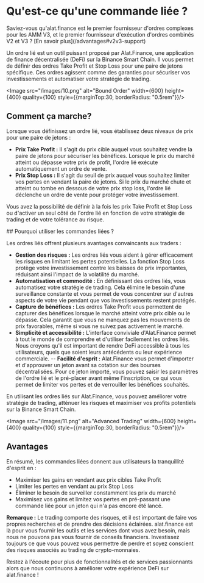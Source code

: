 
# Qu'est-ce qu'une commande liée ?

<Callout>
Saviez-vous qu'alat.finance est le premier fournisseur d'ordres complexes pour les AMM V3, et le premier fournisseur d'exécution d'ordres combinés V2 et V3 ? [En savoir plus](/advantages#v2v3-support)
</Callout>

Un ordre lié est un outil puissant proposé par Alat.Finance, une application de finance décentralisée (DeFi) sur la Binance Smart Chain. Il vous permet de définir des ordres Take Profit et Stop Loss pour une paire de jetons spécifique. Ces ordres agissent comme des garanties pour sécuriser vos investissements et automatiser votre stratégie de trading.

<Image src="/images/10.png" alt="Bound Order" width={600} height={400} quality={100} style={{marginTop:30, borderRadius: "0.5rem"}}/>

## Comment ça marche?

Lorsque vous définissez un ordre lié, vous établissez deux niveaux de prix pour une paire de jetons :

- **Prix Take Profit :** Il s'agit du prix cible auquel vous souhaitez vendre la paire de jetons pour sécuriser les bénéfices. Lorsque le prix du marché atteint ou dépasse votre prix de profit, l'ordre lié exécute automatiquement un ordre de vente.
- **Prix Stop Loss :** Il s'agit du seuil de prix auquel vous souhaitez limiter vos pertes en vendant la paire de jetons. Si le prix du marché chute et atteint ou tombe en dessous de votre prix stop loss, l'ordre lié déclenche un ordre de vente pour protéger votre investissement.

Vous avez la possibilité de définir à la fois les prix Take Profit et Stop Loss ou d'activer un seul côté de l'ordre lié en fonction de votre stratégie de trading et de votre tolérance au risque.

## Pourquoi utiliser les commandes liées ?

Les ordres liés offrent plusieurs avantages convaincants aux traders :

- **Gestion des risques :** Les ordres liés vous aident à gérer efficacement les risques en limitant les pertes potentielles. La fonction Stop Loss protège votre investissement contre les baisses de prix importantes, réduisant ainsi l'impact de la volatilité du marché.
- **Automatisation et commodité :** En définissant des ordres liés, vous automatisez votre stratégie de trading. Cela élimine le besoin d'une surveillance constante et vous permet de vous concentrer sur d'autres aspects de votre vie pendant que vos investissements restent protégés.
- **Capture de bénéfices :** Les ordres Take Profit vous permettent de capturer des bénéfices lorsque le marché atteint votre prix cible ou le dépasse. Cela garantit que vous ne manquez pas les mouvements de prix favorables, même si vous ne suivez pas activement le marché.
- **Simplicité et accessibilité :** L'interface conviviale d'Alat.Finance permet à tout le monde de comprendre et d'utiliser facilement les ordres liés. Nous croyons qu'il est important de rendre DeFi accessible à tous les utilisateurs, quels que soient leurs antécédents ou leur expérience commerciale.
-- **Facilité d'esprit :** Alat.Finance vous permet d'importer et d'approuver un jeton avant sa cotation sur des bourses décentralisées. Pour ce jeton importé, vous pouvez saisir les paramètres de l'ordre lié et le pré-placer avant même l'inscription, ce qui vous permet de limiter vos pertes et de verrouiller les bénéfices souhaités.

En utilisant les ordres liés sur Alat.Finance, vous pouvez améliorer votre stratégie de trading, atténuer les risques et maximiser vos profits potentiels sur la Binance Smart Chain.

<Image src="/images/11.png" alt="Advanced Trading" width={600} height={400} quality={100} style={{marginTop:30, borderRadius: "0.5rem"}}/>


## Avantages

En résumé, les commandes liées donnent aux utilisateurs la tranquillité d'esprit en :

- Maximiser les gains en vendant aux prix cibles Take Profit
- Limiter les pertes en vendant au prix Stop Loss
- Éliminer le besoin de surveiller constamment les prix du marché
- Maximisez vos gains et limitez vos pertes en pré-passant une commande liée pour un jeton qui n'a pas encore été lancé.


**Remarque :** Le trading comporte des risques, et il est important de faire vos propres recherches et de prendre des décisions éclairées. alat.finance est là pour vous fournir les outils et les services dont vous avez besoin, mais nous ne pouvons pas vous fournir de conseils financiers. Investissez toujours ce que vous pouvez vous permettre de perdre et soyez conscient des risques associés au trading de crypto-monnaies.

Restez à l'écoute pour plus de fonctionnalités et de services passionnants alors que nous continuons à améliorer votre expérience DeFi sur alat.finance !
